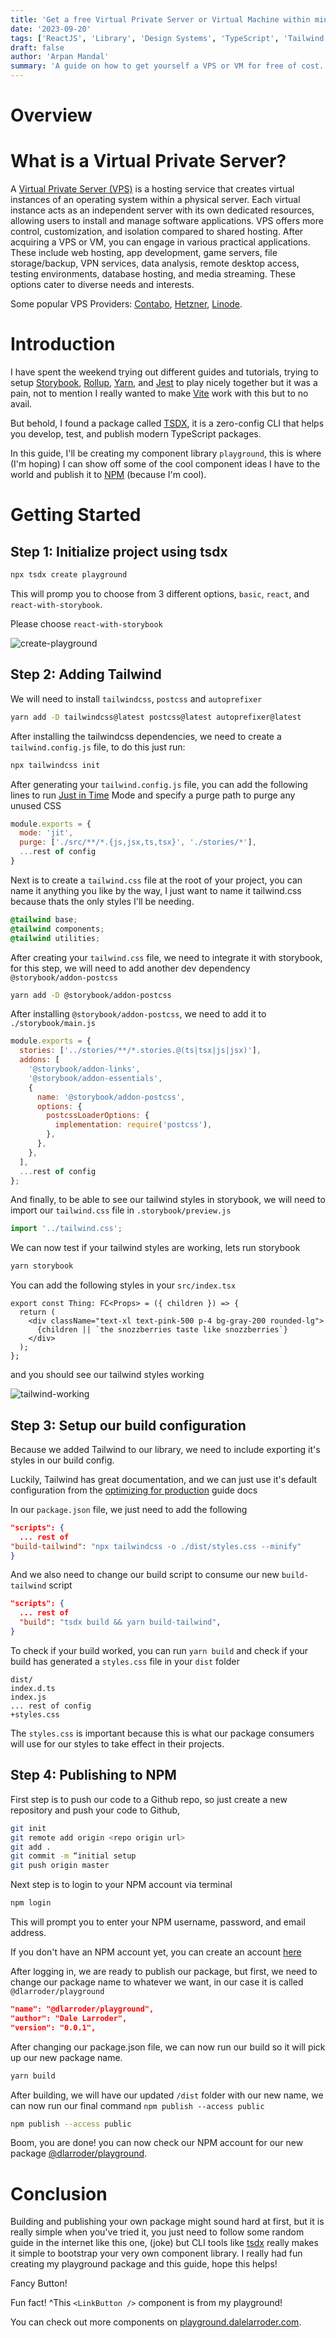 ```yaml
---
title: 'Get a free Virtual Private Server or Virtual Machine within minutes'
date: '2023-09-20'
tags: ['ReactJS', 'Library', 'Design Systems', 'TypeScript', 'Tailwind', 'NPM', 'Storybook']
draft: false
author: 'Arpan Mandal'
summary: 'A guide on how to get yourself a VPS or VM for free of cost.'
---
```


# Overview

<TOCInline toc={props.toc} exclude="Overview" toHeading={2} />

# What is a Virtual Private Server?

A [Virtual Private Server (VPS)](https://en.wikipedia.org/wiki/Virtual_private_server) is a hosting service that creates virtual instances of an operating system within a physical server. Each virtual instance acts as an independent server with its own dedicated resources, allowing users to install and manage software applications. VPS offers more control, customization, and isolation compared to shared hosting. After acquiring a VPS or VM, you can engage in various practical applications. These include web hosting, app development, game servers, file storage/backup, VPN services, data analysis, remote desktop access, testing environments, database hosting, and media streaming. These options cater to diverse needs and interests.

Some popular VPS Providers: [Contabo](https://contabo.com/en), [Hetzner](https://www.hetzner.com/), [Linode](https://linode.com).

# Introduction

I have spent the weekend trying out different guides and tutorials, trying to setup [Storybook](https://storybook.js.org/), [Rollup](https://rollupjs.org/guide/en/), [Yarn](https://yarnpkg.com/), and
[Jest](https://jestjs.io/) to play nicely together but it was a pain, not to mention I really wanted to make [Vite](https://vitejs.dev/) work with this but to no avail.

But behold, I found a package called [TSDX](https://tsdx.io/), it is a zero-config CLI that helps you develop, test, and publish modern TypeScript packages.

In this guide, I'll be creating my component library `playground`, this is where (I'm hoping) I can show off some of the cool component ideas I have to the world and
publish it to [NPM](https://www.npmjs.com/) (because I'm cool).

# Getting Started

## Step 1: Initialize project using tsdx

```bash
npx tsdx create playground
```

This will promp you to choose from 3 different options, `basic`, `react`, and `react-with-storybook`.

Please choose `react-with-storybook`

![create-playground](/static/blog/create-playground.webp)

## Step 2: Adding Tailwind

We will need to install `tailwindcss`, `postcss` and `autoprefixer`

```bash
yarn add -D tailwindcss@latest postcss@latest autoprefixer@latest
```

After installing the tailwindcss dependencies, we need to create a `tailwind.config.js` file, to do this just run:

```bash
npx tailwindcss init
```

After generating your `tailwind.config.js` file, you can add the following lines to run
[Just in Time](https://v2.tailwindcss.com/docs/just-in-time-mode) Mode and specify a purge path to purge any unused CSS

```js:tailwind.config.js
module.exports = {
  mode: 'jit',
  purge: ['./src/**/*.{js,jsx,ts,tsx}', './stories/*'],
  ...rest of config
}
```

Next is to create a `tailwind.css` file at the root of your project, you can name it anything you like by the way,
I just want to name it tailwind.css because thats the only styles I'll be needing.

```css:tailwind.css
@tailwind base;
@tailwind components;
@tailwind utilities;
```

After creating your `tailwind.css` file, we need to integrate it with storybook, for this step, we will need to add another
dev dependency `@storybook/addon-postcss`

```bash
yarn add -D @storybook/addon-postcss
```

After installing `@storybook/addon-postcss`, we need to add it to `./storybook/main.js`

```js:./storybook/main.js
module.exports = {
  stories: ['../stories/**/*.stories.@(ts|tsx|js|jsx)'],
  addons: [
    '@storybook/addon-links',
    '@storybook/addon-essentials',
    {
      name: '@storybook/addon-postcss',
      options: {
        postcssLoaderOptions: {
          implementation: require('postcss'),
        },
      },
    },
  ],
  ...rest of config
};
```

And finally, to be able to see our tailwind styles in storybook, we will need to import our `tailwind.css` file in `.storybook/preview.js`

```js:.storybook/preview.js
import '../tailwind.css';
```

We can now test if your tailwind styles are working, lets run storybook

```bash
yarn storybook
```

You can add the following styles in your `src/index.tsx`

```tsx:src/index.tsx
export const Thing: FC<Props> = ({ children }) => {
  return (
    <div className="text-xl text-pink-500 p-4 bg-gray-200 rounded-lg">
      {children || `the snozzberries taste like snozzberries`}
    </div>
  );
};
```

and you should see our tailwind styles working

![tailwind-working](/static/blog/tailwind-working.webp)

## Step 3: Setup our build configuration

Because we added Tailwind to our library, we need to include exporting it's styles in
our build config.

Luckily, Tailwind has great documentation, and we can just use it's default configuration from the
[optimizing for production](https://tailwindcss.com/docs/optimizing-for-production) guide docs

In our `package.json` file, we just need to add the following

```json:package.json
"scripts": {
  ... rest of
"build-tailwind": "npx tailwindcss -o ./dist/styles.css --minify"
}
```

And we also need to change our build script to consume our new `build-tailwind` script

```json:package.json
"scripts": {
  ... rest of
  "build": "tsdx build && yarn build-tailwind",
}
```

To check if your build worked, you can run `yarn build` and check if your build has
generated a `styles.css` file in your `dist` folder

```diff:dist/
dist/
index.d.ts
index.js
... rest of config
+styles.css
```

The `styles.css` is important because this is what our package consumers will use for our
styles to take effect in their projects.

## Step 4: Publishing to NPM

First step is to push our code to a Github repo, so just create a new repository
and push your code to Github,

```bash
git init
git remote add origin <repo origin url>
git add .
git commit -m “initial setup
git push origin master
```

Next step is to login to your NPM account via terminal

```bash
npm login
```

This will prompt you to enter your NPM username, password, and email address.

If you don't have an NPM account yet, you can create an account [here](https://www.npmjs.com/signup)

After logging in, we are ready to publish our package, but first, we need to change our
package name to whatever we want, in our case it is called `@dlarroder/playground`

```json:package.json
"name": "@dlarroder/playground",
"author": "Dale Larroder",
"version": "0.0.1",
```

After changing our package.json file, we can now run our build so it will pick up our new package name.

```bash
yarn build
```

After building, we will have our updated `/dist` folder with our new name, we can now run our
final command `npm publish --access public`

```bash
npm publish --access public
```

Boom, you are done! you can now check our NPM account for our new package [@dlarroder/playground](https://www.npmjs.com/package/@dlarroder/playground).

# Conclusion

Building and publishing your own package might sound hard at first, but it is really simple when you've tried it,
you just need to follow some random guide in the internet like this one, (joke) but CLI tools like [tsdx](https://tsdx.io/) really
makes it simple to bootstrap your very own component library. I really had fun creating my playground package and this
guide, hope this helps!

<LinkButton>Fancy Button!</LinkButton>

Fun fact! ^This `<LinkButton />` component is from my playground!

You can check out more components on [playground.dalelarroder.com](https://playground.dalelarroder.com/).
